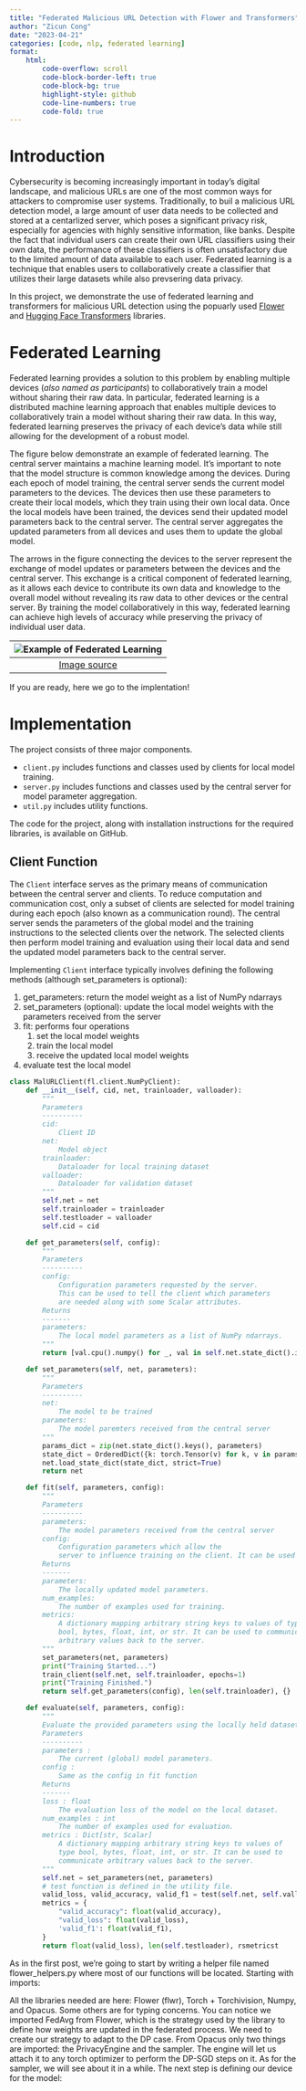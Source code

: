 ```yaml
---
title: "Federated Malicious URL Detection with Flower and Transformers"
author: "Zicun Cong"
date: "2023-04-21"
categories: [code, nlp, federated learning]
format:
    html:
        code-overflow: scroll
        code-block-border-left: true
        code-block-bg: true
        highlight-style: github
        code-line-numbers: true
        code-fold: true
---
```


# Introduction

Cybersecurity is becoming increasingly important in today's digital landscape, and malicious URLs are one of the most common ways for attackers to compromise user systems. 
Traditionally, to buil a malicious URL detection model, a large amount of user data needs to be collected and stored at a centarlized server, which poses a significant privacy risk, especially for agencies with highly sensitive information, like banks. Despite the fact that individual users can create their own URL classifiers using their own data, the performance of these classifiers is often unsatisfactory due to the limited amount of data available to each user. Federated learning is a technique that enables users to collaboratively create a classifier that utilizes their large datasets while also prevsering data privacy. 

In this project, we demonstrate the use of federated learning and transformers for malicious URL detection using the popuarly used [Flower](https://flower.dev) and [Hugging Face Transformers](https://huggingface.co) libraries.

# Federated Learning

Federated learning provides a solution to this problem by enabling multiple devices (*also named as participants*) to collaboratively train a model without sharing their raw data. In particular, federated learning is a distributed machine learning approach that enables multiple devices to collaboratively train a model without sharing their raw data. In this way, federated learning preserves the privacy of each device's data while still allowing for the development of a robust model.

The figure below demonstrate an example of federated learning. The central server maintains a machine learning model. 
It's important to note that the model structure is common knowledge among the devices. During each epoch of model training, the central server sends the current model parameters to the devices. The devices then use these parameters to create their local models, which they train using their own local data. Once the local models have been trained, the devices send their updated model parameters back to the central server. The central server aggregates the updated parameters from all devices and uses them to update the global model.

The arrows in the figure connecting the devices to the server represent the exchange of model updates or parameters between the devices and the central server. This exchange is a critical component of federated learning, as it allows each device to contribute its own data and knowledge to the overall model without revealing its raw data to other devices or the central server. By training the model collaboratively in this way, federated learning can achieve high levels of accuracy while preserving the privacy of individual user data.

|![Example of Federated Learning](federated_learning.png)|
|:--:|
|[Image source](https://shreyansh26.github.io/post/2021-12-18_federated_optimization_fedavg/)|

<!-- # Transfomer -->

<!-- Transformers are a type of neural networks that has shown great success in NLP tasks, such as translation and sentiment analysis. By fine-tuning pre-trained transformer models on our dataset of malicious and benign URLs, we can build a model that can accurately detect malicious URLs based on their linguistic features. -->

If you are ready, here we go to the implentation!




# Implementation

The project consists of three major components.

- `client.py` includes functions and classes used by clients for local model training.
- `server.py` includes functions and classes used by the central server for model parameter aggregation.
- `util.py` includes utility functions.

The code for the project, along with installation instructions for the required libraries, is available on GitHub.

## Client Function

The `Client` interface serves as the primary means of communication between the central server and clients. To reduce computation and communication cost, only a subset of clients are selected for model training during each epoch (also known as a communication round). The central server sends the parameters of the global model and the training instructions to the selected clients over the network. The selected clients then perform model training and evaluation using their local data and send the updated model parameters back to the central server.

Implementing `Client` interface typically involves defining the following methods (although set_parameters is optional):

1. get_parameters: return the model weight as a list of NumPy ndarrays
2. set_parameters (optional): update the local model weights with the parameters received from the server
3. fit: performs four operations
   1. set the local model weights
   2. train the local model
   3. receive the updated local model weights
4. evaluate
test the local model

```python
class MalURLClient(fl.client.NumPyClient):
    def __init__(self, cid, net, trainloader, valloader):
        """
        Parameters
        ----------
        cid: 
            Client ID
        net: 
            Model object
        trainloader: 
            Dataloader for local training dataset
        valloader: 
            Dataloader for validation dataset
        """
        self.net = net
        self.trainloader = trainloader
        self.testloader = valloader
        self.cid = cid

    def get_parameters(self, config):
        """
        Parameters
        ----------
        config:
            Configuration parameters requested by the server.
            This can be used to tell the client which parameters
            are needed along with some Scalar attributes.
        Returns
        -------
        parameters: 
            The local model parameters as a list of NumPy ndarrays.
        """
        return [val.cpu().numpy() for _, val in self.net.state_dict().items()]

    def set_parameters(self, net, parameters):
        """
        Parameters
        ----------
        net: 
            The model to be trained
        parameters: 
            The model paremters received from the central server
        """
        params_dict = zip(net.state_dict().keys(), parameters)
        state_dict = OrderedDict({k: torch.Tensor(v) for k, v in params_dict})
        net.load_state_dict(state_dict, strict=True)
        return net

    def fit(self, parameters, config):
        """
        Parameters
        ----------
        parameters: 
            The model parameters received from the central server
        config: 
            Configuration parameters which allow the
            server to influence training on the client. It can be used to communicate arbitrary values from the server to the client, for example, to set the number of (local) training epochs.
        Returns
        -------
        parameters: 
            The locally updated model parameters.
        num_examples:
            The number of examples used for training.
        metrics:
            A dictionary mapping arbitrary string keys to values of type
            bool, bytes, float, int, or str. It can be used to communicate
            arbitrary values back to the server.
        """
        set_parameters(net, parameters)
        print("Training Started...")
        train_client(self.net, self.trainloader, epochs=1)
        print("Training Finished.")
        return self.get_parameters(config), len(self.trainloader), {}

    def evaluate(self, parameters, config):
        """
        Evaluate the provided parameters using the locally held dataset.
        Parameters
        ----------
        parameters :
            The current (global) model parameters.
        config : 
            Same as the config in fit function
        Returns
        -------
        loss : float
            The evaluation loss of the model on the local dataset.
        num_examples : int
            The number of examples used for evaluation.
        metrics : Dict[str, Scalar]
            A dictionary mapping arbitrary string keys to values of
            type bool, bytes, float, int, or str. It can be used to
            communicate arbitrary values back to the server.
        """
        self.net = set_parameters(net, parameters)
        # test function is defined in the utility file.
        valid_loss, valid_accuracy, valid_f1 = test(self.net, self.valloader)
        metrics = {
            "valid_accuracy": float(valid_accuracy), 
            "valid_loss": float(valid_loss),
            'valid_f1': float(valid_f1),
        }
        return float(valid_loss), len(self.testloader), rsmetricst
```



As in the first post, we’re going to start by writing a helper file named flower_helpers.py where most of our functions will be located. Starting with imports:

All the libraries needed are here: Flower (flwr), Torch + Torchivision, Numpy, and Opacus. Some others are for typing concerns. You can notice we imported FedAvg from Flower, which is the strategy used by the library to define how weights are updated in the federated process. We need to create our strategy to adapt to the DP case. From Opacus only two things are imported: the PrivacyEngine and the sampler. The engine will let us attach it to any torch optimizer to perform the DP-SGD steps on it. As for the sampler, we will see about it in a while. The next step is defining our device for the model:

